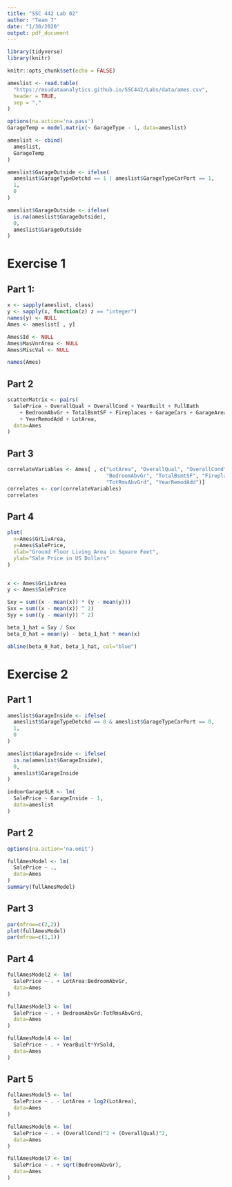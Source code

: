 ---
title: "SSC 442 Lab 02"
author: "Team 7"
date: "1/30/2020"
output: pdf_document
---

```{r include=FALSE}
library(tidyverse)
library(knitr)
```

```{r setup, include=FALSE}
knitr::opts_chunk$set(echo = FALSE)
```

```{r include=FALSE}
ameslist <- read.table(
  "https://msudataanalytics.github.io/SSC442/Labs/data/ames.csv",
  header = TRUE,
  sep = ","
)

options(na.action='na.pass')
GarageTemp = model.matrix(~ GarageType - 1, data=ameslist)

ameslist <- cbind(
  ameslist, 
  GarageTemp
)

ameslist$GarageOutside <- ifelse(
  ameslist$GarageTypeDetchd == 1 | ameslist$GarageTypeCarPort == 1, 
  1, 
  0
)

ameslist$GarageOutside <- ifelse(
  is.na(ameslist$GarageOutside),
  0,
  ameslist$GarageOutside
)
```



# **Exercise 1**
## Part 1:
```{r }
x <- sapply(ameslist, class)
y <- sapply(x, function(z) z == "integer")
names(y) <- NULL
Ames <- ameslist[ , y]

Ames$Id <- NULL
Ames$MasVnrArea <- NULL
Ames$MiscVal <- NULL

names(Ames)
```



## Part 2
```{r }
scatterMatrix <- pairs(
  SalePrice ~ OverallQual + OverallCond + YearBuilt + FullBath 
    + BedroomAbvGr + TotalBsmtSF + Fireplaces + GarageCars + GarageArea + TotRmsAbvGrd
    + YearRemodAdd + LotArea,
  data=Ames
)
```



## Part 3
```{r }
correlateVariables <- Ames[ , c("LotArea", "OverallQual", "OverallCond", "YearBuilt", "FullBath", 
                                "BedroomAbvGr", "TotalBsmtSF", "Fireplaces", "GarageCars", "GarageArea", 
                                "TotRmsAbvGrd", "YearRemodAdd")]
correlates <- cor(correlateVariables)
correlates
```



## Part 4
```{r }
plot(
  x=Ames$GrLivArea,
  y=Ames$SalePrice,
  xlab="Ground Floor Living Area in Square Feet",
  ylab="Sale Price in US Dollars"
)


x <- Ames$GrLivArea
y <- Ames$SalePrice

Sxy = sum((x - mean(x)) * (y - mean(y)))
Sxx = sum((x - mean(x)) ^ 2)
Syy = sum((y - mean(y)) ^ 2)

beta_1_hat = Sxy / Sxx
beta_0_hat = mean(y) - beta_1_hat * mean(x)

abline(beta_0_hat, beta_1_hat, col="blue")
```




# **Exercise 2**
## Part 1
```{r }
ameslist$GarageInside <- ifelse(
  ameslist$GarageTypeDetchd == 0 & ameslist$GarageTypeCarPort == 0, 
  1, 
  0
)

ameslist$GarageInside <- ifelse(
  is.na(ameslist$GarageInside),
  0,
  ameslist$GarageInside
)

indoorGarageSLR <- lm(
  SalePrice ~ GarageInside - 1,
  data=ameslist
)
```



## Part 2
```{r }
options(na.action='na.omit')

fullAmesModel <- lm(
  SalePrice ~ .,
  data=Ames
)
summary(fullAmesModel)
```



## Part 3
```{r }
par(mfrow=c(2,2))
plot(fullAmesModel)
par(mfrow=c(1,1))
```



## Part 4
```{r }
fullAmesModel2 <- lm(
  SalePrice ~ . + LotArea:BedroomAbvGr,
  data=Ames
)

fullAmesModel3 <- lm(
  SalePrice ~ . + BedroomAbvGr:TotRmsAbvGrd,
  data=Ames
)

fullAmesModel4 <- lm(
  SalePrice ~ . + YearBuilt*YrSold,
  data=Ames
)
```



## Part 5
```{r }
fullAmesModel5 <- lm(
  SalePrice ~ . - LotArea + log2(LotArea),
  data=Ames
)

fullAmesModel6 <- lm(
  SalePrice ~ . + (OverallCond)^2 + (OverallQual)^2,
  data=Ames
)

fullAmesModel7 <- lm(
  SalePrice ~ . + sqrt(BedroomAbvGr),
  data=Ames
)
```